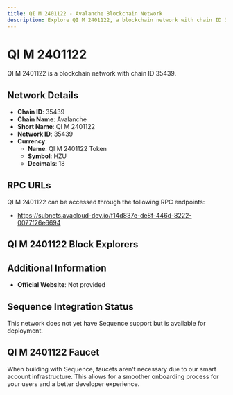 ```yaml
--- 
title: QI M 2401122 - Avalanche Blockchain Network
description: Explore QI M 2401122, a blockchain network with chain ID 35439. Learn about its native currency, QI M 2401122 Token, and how to interact with the network.
---
```


# QI M 2401122

QI M 2401122 is a blockchain network with chain ID 35439.

## Network Details

- **Chain ID**: 35439
- **Chain Name**: Avalanche
- **Short Name**: QI M 2401122
- **Network ID**: 35439
- **Currency**: 
  - **Name**: QI M 2401122 Token
  - **Symbol**: HZU
  - **Decimals**: 18

## RPC URLs

QI M 2401122 can be accessed through the following RPC endpoints:

- https://subnets.avacloud-dev.io/f14d837e-de8f-446d-8222-0077f26e6694

## QI M 2401122 Block Explorers



## Additional Information

- **Official Website**: Not provided

## Sequence Integration Status

This network does not yet have Sequence support but is available for deployment.

## QI M 2401122 Faucet

When building with Sequence, faucets aren't necessary due to our smart account infrastructure. This allows for a smoother onboarding process for your users and a better developer experience.
